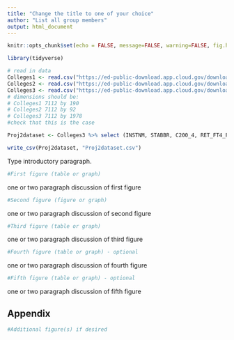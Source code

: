 ```yaml
---
title: "Change the title to one of your choice"
author: "List all group members"
output: html_document
---
```



```r
knitr::opts_chunk$set(echo = FALSE, message=FALSE, warning=FALSE, fig.height = 4, fig.width = 6 )
```


```r
library(tidyverse) 
```


```r
# read in data 
Colleges1 <- read.csv("https://ed-public-download.app.cloud.gov/downloads/Most-Recent-Cohorts-Scorecard-Elements.csv")
Colleges2 <- read.csv("https://ed-public-download.app.cloud.gov/downloads/Most-Recent-Cohorts-Treasury-Elements.csv")
Colleges3 <- read.csv("https://ed-public-download.app.cloud.gov/downloads/Most-Recent-Cohorts-All-Data-Elements.csv")
# dimensions should be:
# Colleges1 7112 by 190
# Colleges2 7112 by 92
# Colleges3 7112 by 1978
#check that this is the case
```

```r

Proj2dataset <- Colleges3 %>% select (INSTNM, STABBR, C200_4, RET_FT4_POOLED, PCTFLOAN, TRANS_4_POOLED, CCUGPROF, CONTROL, CCSIZSET, NPT41_PRIV, NPT42_PRIV, NPT43_PRIV, NPT44_PRIV, NPT45_PRIV, MD_EARN_WNE_P10, SD_EARN_WNE_P10 )

write_csv(Proj2dataset, "Proj2dataset.csv")


```
Type introductory paragraph. 


```r
#First figure (table or graph)
```


one or two paragraph discussion of first figure


```r
#Second figure (figure or graph)
```

one or two paragraph discussion of second figure


```r
#Third figure (table or graph)
```

one or two paragraph discussion of third figure



```r
#Fourth figure (table or graph) - optional
```

one or two paragraph discussion of fourth figure



```r
#Fifth figure (table or graph) - optional
```

one or two paragraph discussion of fifth figure


## Appendix 

```r
#Additional figure(s) if desired
```